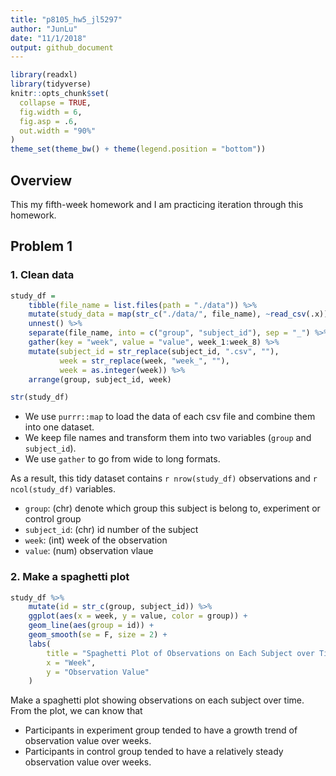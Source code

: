 ```yaml
---
title: "p8105_hw5_jl5297"
author: "JunLu"
date: "11/1/2018"
output: github_document
---
```

```r
library(readxl)
library(tidyverse)
knitr::opts_chunk$set(
  collapse = TRUE,
  fig.width = 6,
  fig.asp = .6,
  out.width = "90%"
)
theme_set(theme_bw() + theme(legend.position = "bottom"))
```

## Overview
This my fifth-week homework and I am practicing iteration through this homework.

## Problem 1
### 1. Clean data
```r
study_df = 
    tibble(file_name = list.files(path = "./data")) %>% 
    mutate(study_data = map(str_c("./data/", file_name), ~read_csv(.x))) %>% 
    unnest() %>%
    separate(file_name, into = c("group", "subject_id"), sep = "_") %>% 
    gather(key = "week", value = "value", week_1:week_8) %>% 
    mutate(subject_id = str_replace(subject_id, ".csv", ""),
           week = str_replace(week, "week_", ""),
           week = as.integer(week)) %>% 
    arrange(group, subject_id, week)

str(study_df)
```

* We use `purrr::map` to load the data of each csv file and combine them into one dataset. 
* We keep file names and transform them into two variables (`group` and `subject_id`).
* We use `gather` to go from wide to long formats. 

As a result, this tidy dataset contains `r nrow(study_df)` observations and `r ncol(study_df)` variables.

* `group`: (chr) denote which group this subject is belong to, experiment or control group
* `subject_id`: (chr) id number of the subject
* `week`: (int) week of the observation
* `value`: (num) observation vlaue


### 2. Make a spaghetti plot
```r
study_df %>% 
    mutate(id = str_c(group, subject_id)) %>% 
    ggplot(aes(x = week, y = value, color = group)) + 
    geom_line(aes(group = id)) +
    geom_smooth(se = F, size = 2) +
    labs(
        title = "Spaghetti Plot of Observations on Each Subject over Time",
        x = "Week",
        y = "Observation Value"
    )
```

Make a spaghetti plot showing observations on each subject over time. 
From the plot, we can know that 

* Participants in experiment group tended to have a growth trend of observation value over weeks.
* Participants in control group tended to have a relatively steady observation value over weeks.

##
